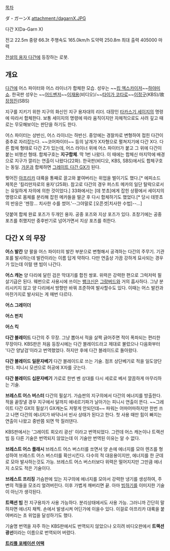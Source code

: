 [[목차]]

ダ・ガーンX
attachment:/dagarnX.JPG

{{{#!html
<iframe width="420" height="315" src="//www.youtube.com/embed/OuHJu8Wh37w" frameborder="0" allowfullscreen></iframe>
}}}

다간 X(Da-Garn X)

전고 22.5m 
중량 66.3t 
주행속도 165.0km/h 
도약력 250.8m 
최대 출력 405000 마력 

[[전설의 용자 다간]]에 등장하는 로봇. 

== 개요 ==
[[다간]]에 어스 파이터와 어스 라이너가 합체한 모습. 성우는 ~~[[킹 엑스카이저]]~~[[하야미 쇼]]. 한국판 성우는 ~~[[어드벤저]]~~[[이재용]](비디오)/~~[[타이가 코타로]]~~[[이정구]](KBS)/故[[장정진]](SBS)

지구를 지키기 위한 지구의 화신인 지구 용자대의 리더. 대장인 [[타카스기 세이지]]의 명령에 따라서 합체한다. 보통 세이지의 명령에 따라 움직이지만 자체적으로도 사려 깊고 때로는 무모해보이는 판단을 하기도 한다. 

어스 파이터는 상반신, 어스 라이너는 하반신. 중앙에는 경찰차로 변형하여 접힌 다간이 중추로 자리잡는다. ~~코어파이터~~ 등의 날개가 X자형으로 펼쳐지기에 다간 X다. 다른 합체 형태로 다간 Z가 있는데, 어스 라이너 위에 어스 파이터가 붙고 그 위에 다간이 붙는 비행선 형태. 합체구호는 '''지구합체'''. 딱 1번 나왔다. 이 때에는 합체신 마지막에 배경으로 지구가 깔리는 연출이 나왔다(22화). 한국판(비디오, KBS, SBS)에서도 합체구호는 동일. [[가온]]과 합체하면 [[그레이트 다간 GX]]가 된다.

찢어진 [[아프리카]] 대륙을 통째로 끌고와 붙여버리는 위업을 벌이기도 했다.[* 에피소드 제목은 '킬리만자로의 용자'(25화). 참고로 다간의 경우 퍼스트 메카의 일단 탈락으로서는 유일하게 자의에 의한 것이었다.] 33화에서는 [데 붓쵸]에게 잡힌 상황에서 세이지의 명령으로 몸체를 분리해 잡힌 메카들을 떨군 후 다시 합체하기도 했었다.[* 당시 데붓쵸의 반응은 '젠장... 치사한 수를 썼어.'--그야말로 [오픈겟|치사한 수법]--...]

덧붙여 합체 완료 포즈가 두개인 용자. 공중 포즈와 지상 포즈가 있다. 초창기에는 공중 포즈를 취했지만 중후반기로 넘어가면서 지상 포즈를 취한다.

== 다간 X 의 무장 == 
{{{#!html
<iframe width="420" height="315" src="//www.youtube.com/embed/UFiWLpqeATY" frameborder="0" allowfullscreen></iframe>
}}}
'''어스 발칸'''
양 팔을 어스 파이터의 발칸 부분으로 변형해서 공격하는 다간의 주무기. 기관포를 발사하는데 발칸이라는 이름 답게 약하다. 다만 연출상 가끔 강하게 묘사되는 경우가 있는데 이럴 땐 빔이 나간다.

'''어스 캐논'''
양 다리에 달린 검은 막대기를 합친 쌍포. 위력은 강력한 편으로 그럭저럭 필살기급은 된다. 웨펀으로 사용시에 쓰이는 [[뱅크신]]은 [[그랑버드]]와 거의 흡사하다. 그냥 분리시키지 않고 양 다리에서 방향만 바꿔 조준하여 발사할수도 있다. 이때는 어스 발칸과 마찬가지로 발사되는 게 매번 다르다. 

'''어스 그레이더'''

'''어스 펀치'''

'''어스 킥'''

'''다간 블레이드'''
다간의 주 무장. 그냥 뽑아서 적을 살짝 긁어주면 적이 폭파되는 편리한 무장이다.
KBS판은 처음 등장시에는 다간 블레이드라고 제대로 불렀으나 다음화부터 '다간 양날검'이라고 번역했었다. 하지만 후에 다간 블레이드로 돌아왔다.

'''다간 블레이드 일문자베기'''
다간 블레이드로 쓰는 기술. 점프 상단베기로 적을 일도양단한다. 피니시 모션으로 허공에 X자를 긋는다.

'''다간 블레이드 십문자베기'''
가로로 한번 벤 상대를 다시 세로로 베서 깔끔하게 마무리하는 기술.

'''브레스트 어스 버스터'''
다간의 필살기. 가슴판의 지구의에서 다간의 에너지를 방출한다. 적을 끝장낼 경우 지구에서 달까지 에네르기파가 날아가는 피니시 연출이 뜬다. ~~그레이트 다간 GX의 필살기 GX캐논도 저렇게 안되던데~~ 파워는 어마어마하지만 한번 쓰고 나면 다간의 에너지가 바닥나서 빈사 상태가 된다고 한다. 첫 사용 때만 힘이 빠지는 연출이 나왔고 중반쯤 되면 막 질러댄다. 

KBS판에서는 '그레이트 회오리 광선' 이라고 번역되었다. 그런데 어스 캐논이나 트랙션 빔 등 다른 기술은 번역되지 않았는데 이 기술만 번역된 이유는 알 수 없다.

'''브레스트 어스 플래시'''
브레스트 어스 버스터를 쏘면서 양 손에 에너지를 모아 렌즈를 형성하여 브레스트 어스 버스터를 확산시킨다. 다수의 적 대응용이지만, 에너지를 한 군데로 모아 발사하는것도 가능. 브레스트 어스 버스터보다 위력은 떨어지지만 그만큼 에너지 소모도 적은 기술이다.

'''브레스트 프리징'''
가슴판에 있는 지구의에 에너지를 모아서 강력한 냉기를 생성하여, 주변의 적들을 모조리 얼려버린다. 이후 가볍게 깨버리면 끝. 아마 [[빙하기]]를 이미지한 기술이 아닌가 생각된다.

'''트랙션 빔'''
전 지구용자가 사용 가능하다. 분리상태에서도 사용 가능. 그러니까 간단히 말하자면 에너지 채찍. 손에서 발생시켜 어딘가에 이을수 있다. 이걸로 아프리카 대륙을 붙여버리는 초 위업을 달성하기도 했다.

기술명 번역을 자주 하는 KBS판에서도 번역되지 않았으나 오히려 비디오판에서 '''트랙션 광선'''이라는 이름으로 번역되어 버렸다.

'''[[트리플 포메이션 어택]]'''
